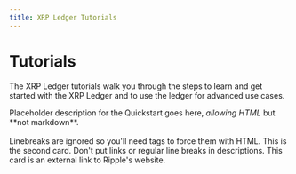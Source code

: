 ```yaml
---
title: XRP Ledger Tutorials
---
```


# Tutorials

The XRP Ledger tutorials walk you through the steps to learn and get started with the XRP Ledger and to use the ledger for advanced use cases.

<XRPLCardDeck cols="1/3">
  <DeckCard title="Quickstart" to="./quickstart/index.md">
    Placeholder description for the Quickstart goes here, <em>allowing HTML</em> but **not markdown**.<br /><br />Linebreaks are ignored so you'll need tags to force them with HTML.
  </DeckCard>
  <DeckCard title="XRPL.org">
    This is the second card. Don't put links or regular line breaks in descriptions.
  </DeckCard>
  <DeckCard title="Ripple Website" to="https://ripple.com" external>
    This card is an external link to Ripple's website.
  </DeckCard>
</XRPLCardDeck>

